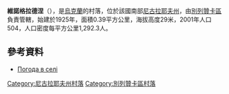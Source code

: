 {{coord|46|41|50|N|31|13|22|E|scale:100000|display=title}}

'''維諾格拉德涅'''（{{lang-uk|Виноградне}}），是[[烏克蘭|烏克蘭]]的村落，位於該國南部[[尼古拉耶夫州|尼古拉耶夫州]]，由[[別列贊卡區|別列贊卡區]]負責管轄，始建於1925年，面積0.39平方公里，海拔高度29米，2001年人口504，人口密度每平方公里1,292.3人。

==參考資料==
* [http://weather.in.ua/ua/nikolaevskaja/13211 Погода в селі] {{Wayback|url=http://weather.in.ua/ua/nikolaevskaja/13211 |date=20161011140326 }}

[[Category:尼古拉耶夫州村落|Category:尼古拉耶夫州村落]]
[[Category:別列贊卡區村落|Category:別列贊卡區村落]]


{{Mykolaiv-geo-stub}}